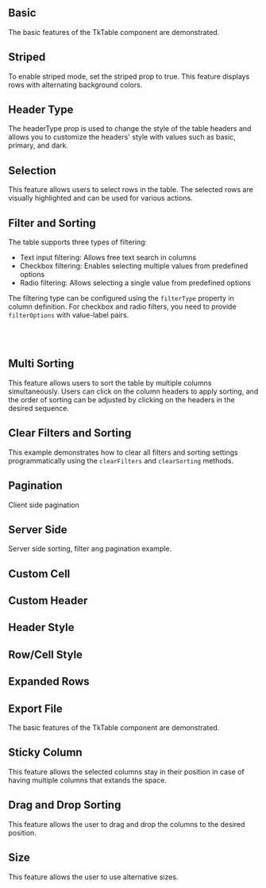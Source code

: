 
## Basic

The basic features of the TkTable component are demonstrated.

<Basic />

## Striped

To enable striped mode, set the striped prop to true. This feature displays rows with alternating background colors.

<Striped />

## Header Type

The headerType prop is used to change the style of the table headers and allows you to customize the headers' style with values such as basic, primary, and dark.

<HeaderType />

## Selection

This feature allows users to select rows in the table. The selected rows are visually highlighted and can be used for various actions.

<Selection />

## Filter and Sorting

The table supports three types of filtering:

- Text input filtering: Allows free text search in columns
- Checkbox filtering: Enables selecting multiple values from predefined options
- Radio filtering: Allows selecting a single value from predefined options

The filtering type can be configured using the `filterType` property in column definition. For checkbox and radio filters, you need to provide `filterOptions` with value-label pairs.

<TkAlert
  header="Deprecation"
  message="Future releases will not support filterButtons instead please use filterElements. For more information, see Column Interface."
  variant="danger"
  filledlight
/>
<br />
<TkAlert
  header="Information"
  message='It does not work when paginationType = "server". In this case, filtering and sorting should be done by the backend. See serverSide'
  variant="info"
  filledlight
/>
<br />
<FilterAndSort />

## Multi Sorting

This feature allows users to sort the table by multiple columns simultaneously.
Users can click on the column headers to apply sorting, and the order of sorting can be adjusted by clicking on the headers in the desired sequence.
<TkAlert
  header="Information"
  message="You need to add equal conditions to sorter function for multi-sort to be effective"
  variant="info"
  filledlight
/>
<br />
<MultiSort />

## Clear Filters and Sorting

This example demonstrates how to clear all filters and sorting settings programmatically using the `clearFilters` and `clearSorting` methods.

<ClearFiltersAndSort />

## Pagination

Client side pagination

<Pagination />

## Server Side

Server side sorting, filter ang pagination example.

<ServerSide />

## Custom Cell

<CustomCell />

## Custom Header

<CustomHeader />

## Header Style

<HeaderStyle />

## Row/Cell Style

<RowCellStyle />

## Expanded Rows

<ExpandedRows />

## Export File

The basic features of the TkTable component are demonstrated.

<Export />

## Sticky Column

This feature allows the selected columns stay in their position in case of having multiple columns that extands the space.

<StickyColumn />

## Drag and Drop Sorting

This feature allows the user to drag and drop the columns to the desired position.

<DragAndDropSorting />

## Size

This feature allows the user to use alternative sizes.

<Size />
